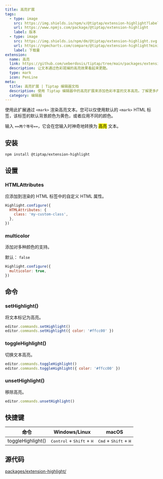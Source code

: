 ```yaml
---
title: 高亮扩展
tags:
  - type: image
    src: https://img.shields.io/npm/v/@tiptap/extension-highlight?label=version
    url: https://www.npmjs.com/package/@tiptap/extension-highlight
    label: 版本
  - type: image
    src: https://img.shields.io/npm/dm/@tiptap/extension-highlight.svg
    url: https://npmcharts.com/compare/@tiptap/extension-highlight?minimal=true
    label: 下载量
extension:
  name: 高亮
  link: https://github.com/ueberdosis/tiptap/tree/main/packages/extension-highlight
  description: 让文本通过色彩斑斓的高亮效果看起来更酷。
  type: mark
  icon: PenLine
meta:
  title: 高亮扩展 | Tiptap 编辑器文档
  description: 使用 Tiptap 编辑器中的高亮扩展来添加色彩丰富的文本高亮。了解更多内容请查看我们的文档！
  category: 编辑器
---
```



使用此扩展通过 `<mark>` 渲染高亮文本。您可以仅使用默认的 `<mark>` HTML 标签，该标签的默认背景颜色为黄色，或者应用不同的颜色。

输入 `==两个等号==`，它会在您输入时神奇地转换为 <mark>高亮</mark> 文本。

<CodeDemo path="/Marks/Highlight" />

## 安装

```bash
npm install @tiptap/extension-highlight
```

## 设置

### HTMLAttributes

应添加到渲染的 HTML 标签中的自定义 HTML 属性。

```js
Highlight.configure({
  HTMLAttributes: {
    class: 'my-custom-class',
  },
})
```

### multicolor

添加对多种颜色的支持。

默认： `false`

```js
Highlight.configure({
  multicolor: true,
})
```

## 命令

### setHighlight()

将文本标记为高亮。

```js
editor.commands.setHighlight()
editor.commands.setHighlight({ color: '#ffcc00' })
```

### toggleHighlight()

切换文本高亮。

```js
editor.commands.toggleHighlight()
editor.commands.toggleHighlight({ color: '#ffcc00' })
```

### unsetHighlight()

移除高亮。

```js
editor.commands.unsetHighlight()
```

## 快捷键

| 命令               | Windows/Linux                                        | macOS                                            |
| ----------------- | ---------------------------------------------------- | ------------------------------------------------ |
| toggleHighlight() | <kbd>Control</kbd> + <kbd>Shift</kbd> + <kbd>H</kbd> | <kbd>Cmd</kbd> + <kbd>Shift</kbd> + <kbd>H</kbd> |

## 源代码

[packages/extension-highlight/](https://github.com/ueberdosis/tiptap/blob/main/packages/extension-highlight/)